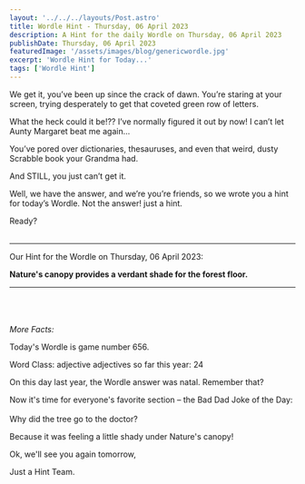```yaml
---
layout: '../../../layouts/Post.astro'
title: Wordle Hint - Thursday, 06 April 2023
description: A Hint for the daily Wordle on Thursday, 06 April 2023
publishDate: Thursday, 06 April 2023
featuredImage: '/assets/images/blog/genericwordle.jpg'
excerpt: 'Wordle Hint for Today...'
tags: ['Wordle Hint']
---
```


We get it, you’ve been up since the crack of dawn. You’re staring at your screen, trying desperately to get that coveted green row of letters. 

What the heck could it be!??
I’ve normally figured it out by now!
I can’t let Aunty Margaret beat me again… 

You’ve pored over dictionaries, thesauruses, and even that weird, dusty Scrabble book your Grandma had.

And STILL, you just can’t get it. 

Well, we have the answer, and we’re you’re friends, so we wrote you a hint for today’s Wordle.
Not the answer! just a hint. 

Ready?<br /><br />

----

Our Hint for the Wordle on Thursday, 06 April 2023:

**Nature's canopy provides a verdant shade for the forest floor.** 


----

<br /><br /><br />*More Facts:*

Today's Wordle is game number 656.

Word Class: adjective adjectives so far this year: 24 

On this day last year, the Wordle answer was natal. Remember that? 

Now it's time for everyone's favorite section – the Bad Dad Joke of the Day:<br /><br />Why did the tree go to the doctor? 

Because it was feeling a little shady under Nature's canopy! 

Ok, we'll see you again tomorrow, 

Just a Hint Team.
